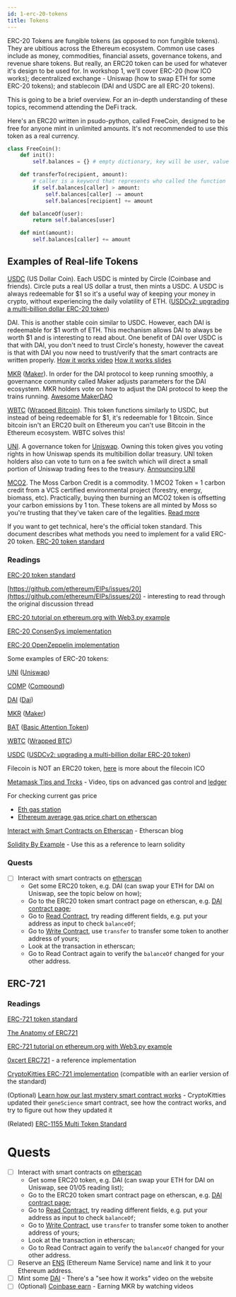 ```yaml
---
id: 1-erc-20-tokens
title: Tokens
---
```


ERC-20 Tokens are fungible tokens (as opposed to non fungible tokens). They are ubitious across the Ethereum ecosystem. Common use cases include as money, commodities, financial assets, governance tokens, and revenue share tokens. But really, an ERC20 token can be used for whatever it's design to be used for.
In workshop 1, we'll cover ERC-20 (how ICO works); decentralized exchange - Uniswap (how to swap ETH for some ERC-20 tokens); and stablecoin (DAI and USDC are all ERC-20 tokens).

This is going to be a brief overview. For an in-depth understanding of these topics, recommend attending the DeFi track.

Here's an ERC20 written in psudo-python, called FreeCoin, designed to be free for anyone mint in unlimited amounts. It's not recommended to use this token as a real currency.

```python
class FreeCoin():
    def init():
        self.balances = {} # empty dictionary, key will be user, value will be balance

    def transferTo(recipient, amount):
        # caller is a keyword that represents who called the function
        if self.balances[caller] > amount:
            self.balances[caller] -= amount
            self.balances[recipient] += amount

    def balanceOf(user):
        return self.balances[user]

    def mint(amount):
        self.balances[caller] += amount
```

## Examples of Real-life Tokens

[USDC](https://etherscan.io/token/0xa0b86991c6218b36c1d19d4a2e9eb0ce3606eb48) (US Dollar Coin). Each USDC is minted by Circle (Coinbase and friends). Circle puts a real US dollar a trust, then mints a USDC. A USDC is always redeemable for $1 so it's a useful way of keeping your money in crypto, without experiencing the daily volatility of ETH. ([USDCv2: upgrading a multi-billion dollar ERC-20 token](https://blog.coinbase.com/usdc-v2-upgrading-a-multi-billion-dollar-erc-20-token-b57cd9437096))

DAI. This is another stable coin similar to USDC. However, each DAI is redeemable for $1 worth of ETH. This mechanism allows DAI to always be worth $1 and is interesting to read about. One benefit of DAI over USDC is that with DAI, you don't need to trust Circle's honesty, however the caveat is that with DAI you now need to trust/verify that the smart contracts are written properly. [How it works video](https://www.youtube.com/watch?v=J9q8hkyy8oM) [How it works slides](https://docs.makerdao.com/maker-protocol-101)

[MKR](https://etherscan.io/token/0x9f8f72aa9304c8b593d555f12ef6589cc3a579a2) ([Maker](https://community-development.makerdao.com/en/learn/governance/mkr-token/)). In order for the DAI protocol to keep running smoothly, a governance community called Maker adjusts parameters for the DAI ecosystem. MKR holders vote on how to adjust the DAI protocol to keep the trains running. [Awesome MakerDAO](https://github.com/makerdao/awesome-makerdao/blob/master/README.md)

[WBTC](https://etherscan.io/token/0x2260fac5e5542a773aa44fbcfedf7c193bc2c599) ([Wrapped Bitcoin](https://wbtc.network/)). This token functions similarly to USDC, but instead of being redeemable for $1, it's redeemable for 1 Bitcoin. Since bitcoin isn't an ERC20 built on Ethereum you can't use Bitcoin in the Ethereum ecosystem. WBTC solves this!

[UNI](https://etherscan.io/token/0x1f9840a85d5af5bf1d1762f925bdaddc4201f984). A governance token for [Uniswap](https://uniswap.org/blog/uni/). Owning this token gives you voting rights in how Uniswap spends its multibillion dollar treasury. UNI token holders also can vote to turn on a fee switch which will direct a small portion of Uniswap trading fees to the treasury. [Announcing UNI](https://uniswap.org/blog/uni/)

[MCO2](https://etherscan.io/token/0xfc98e825a2264d890f9a1e68ed50e1526abccacd). The Moss Carbon Credit is a commodity. 1 MCO2 Token = 1 carbon credit from a VCS certified environmental project (forestry, energy, biomass, etc). Practically, buying then burning an MCO2 token is offsetting your carbon emissions by 1 ton. These tokens are all minted by Moss so you're trusting that they've taken care of the legalities. [Read more](https://mco2token.moss.earth)

If you want to get technical, here's the official token standard. This document describes what methods you need to implement for a valid ERC-20 token. [ERC-20 token standard](https://github.com/ethereum/EIPs/blob/master/EIPS/eip-20.md)

### Readings

[ERC-20 token standard](https://github.com/ethereum/EIPs/issues/20)

[https://github.com/ethereum/EIPs/issues/20](https://github.com/ethereum/EIPs/issues/20) - interesting to read through the original discussion thread

[ERC-20 tutorial on ethereum.org with Web3.py example](https://ethereum.org/en/developers/docs/standards/tokens/erc-20/)

[ERC-20 ConsenSys implementation](https://github.com/ConsenSys/Tokens/blob/master/contracts/eip20/EIP20.sol)

[ERC-20 OpenZeppelin implementation](https://github.com/OpenZeppelin/openzeppelin-contracts/blob/master/contracts/token/ERC20/ERC20.sol)

Some examples of ERC-20 tokens:

[UNI](https://etherscan.io/token/0x1f9840a85d5af5bf1d1762f925bdaddc4201f984) ([Uniswap](https://uniswap.org/blog/uni/))

[COMP](https://etherscan.io/token/0xc00e94cb662c3520282e6f5717214004a7f26888) ([Compound](https://compound.finance/governance/comp))

[DAI](https://etherscan.io/token/0x6b175474e89094c44da98b954eedeac495271d0f) ([Dai](https://makerdao.com/en/))

[MKR](https://etherscan.io/token/0x9f8f72aa9304c8b593d555f12ef6589cc3a579a2) ([Maker](https://community-development.makerdao.com/en/learn/governance/mkr-token/))

[BAT](https://etherscan.io/token/0x0d8775f648430679a709e98d2b0cb6250d2887ef) ([Basic Attention Token](https://basicattentiontoken.org/))

[WBTC](https://etherscan.io/token/0x2260fac5e5542a773aa44fbcfedf7c193bc2c599) ([Wrapped BTC](https://wbtc.network/))

[USDC](https://etherscan.io/token/0xa0b86991c6218b36c1d19d4a2e9eb0ce3606eb48) ([USDCv2: upgrading a multi-billion dollar ERC-20 token](https://blog.coinbase.com/usdc-v2-upgrading-a-multi-billion-dollar-erc-20-token-b57cd9437096))

Filecoin is NOT an ERC20 token, [here](https://coinlist.co/filecoin-2017) is more about the filecoin ICO

[Metamask Tips and Trcks](https://www.youtube.com/watch?v=gKFY_RdOkLA) - Video, tips on advanced gas control and [ledger](https://www.ledger.com/)

For checking current gas price

- [Eth gas station](https://ethgasstation.info/)
- [Ethereum average gas price chart on etherscan](https://etherscan.io/chart/gasprice)

[Interact with Smart Contracts on Etherscan](https://medium.com/etherscan-blog/interacting-with-smart-contracts-on-etherscan-b3e1d2395ac) - Etherscan blog

[Solidity By Example](https://docs.soliditylang.org/en/v0.8.0/solidity-by-example.html) - Use this as a reference to learn solidity

### **Quests**

- [ ]  Interact with smart contracts on [etherscan](https://etherscan.io/)
    - Get some ERC20 token, e.g. DAI (can swap your ETH for DAI on Uniswap, see the topic below on how);
    - Go to the ERC20 token smart contract page on etherscan, e.g. [DAI contract page](https://etherscan.io/address/0x6b175474e89094c44da98b954eedeac495271d0f#code);
    - Go to [Read Contract](https://etherscan.io/address/0x6b175474e89094c44da98b954eedeac495271d0f#readContract), try reading different fields, e.g. put your address as input to check `balanceOf`;
    - Go to [Write Contract](https://etherscan.io/address/0x6b175474e89094c44da98b954eedeac495271d0f#writeContract), use `transfer` to transfer some token to another address of yours;
    - Look at the transaction in etherscan;
    - Go to Read Contract again to verify the `balanceOf` changed for your other address.

## ERC-721

### Readings

[ERC-721 token standard](https://github.com/ethereum/EIPs/blob/master/EIPS/eip-721.md)

[The Anatomy of ERC721](https://medium.com/crypto-currently/the-anatomy-of-erc721-e9db77abfc24)

[ERC-721 tutorial on ethereum.org with Web3.py example](https://ethereum.org/en/developers/docs/standards/tokens/erc-721/)

[0xcert ERC721](https://github.com/0xcert/ethereum-erc721/tree/master/src/contracts/tokens) - a reference implementation

[CryptoKitties ERC-721 implementation](https://github.com/dapperlabs/cryptokitties-bounty/blob/master/contracts/KittyOwnership.sol) (compatible with an earlier version of the standard)

(Optional) [Learn how our last mystery smart contract works](https://www.cryptokitties.co/blog/post/learn-how-our-last-mystery-smart-contract-works/) - CryptoKitties updated their `geneScience` smart contract, see how the contract works, and try to figure out how they updated it

(Related) [ERC-1155 Multi Token Standard](https://eips.ethereum.org/EIPS/eip-1155)

# Quests

- [ ] Interact with smart contracts on [etherscan](https://etherscan.io/)
  - Get some ERC20 token, e.g. DAI (can swap your ETH for DAI on Uniswap, see 01/05 reading list);
  - Go to the ERC20 token smart contract page on etherscan, e.g. [DAI contract page](https://etherscan.io/address/0x6b175474e89094c44da98b954eedeac495271d0f#code);
  - Go to [Read Contract](https://etherscan.io/address/0x6b175474e89094c44da98b954eedeac495271d0f#readContract), try reading different fields, e.g. put your address as input to check `balanceOf`;
  - Go to [Write Contract](https://etherscan.io/address/0x6b175474e89094c44da98b954eedeac495271d0f#writeContract), use `transfer` to transfer some token to another address of yours;
  - Look at the transaction in etherscan;
  - Go to Read Contract again to verify the `balanceOf` changed for your other address.
- [ ] Reserve an [ENS](https://ens.domains/) (Ethereum Name Service) name and link it to your Ethereum address.
- [ ] Mint some [DAI](https://oasis.app/borrow) - There's a "see how it works" video on the website
- [ ] (Optional) [Coinbase earn](https://www.coinbase.com/earn) - Earning MKR by watching videos
